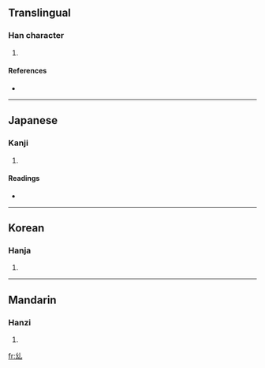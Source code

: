 ==Translingual==

===Han character===
{{Han char|rn=5|rad=乙|as=03|sn=4|four=|canj=女戈山 (VIU)}}

# {{defn|Han}}

====References====
* {{Han ref|kx=0084.071|dkj=00176|hdz=10052.060|uh=4E63|ud=20067}}

----

==Japanese==

===Kanji===
{{ja-kanji|grade=uc|rs=乙03}}

# {{defn|Japanese}}

====Readings====
* {{ja-readings|on=[[きゅう]] (kyū)|kun=}}

----

==Korean==

===Hanja===
{{ko-hanja|hangeul=규|rv=gyu|mr=kyu}}

# {{defn|Korean}}

----

==Mandarin==

===Hanzi===
{{cmn-hanzi|pin=[[diū]] ([[diu1]])|wg=tiu<sup>1</sup>}}

# {{defn|Mandarin}}

[[fr:乣]]